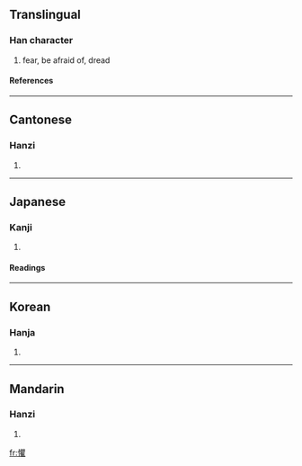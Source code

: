 {{see|惧}}

==Translingual==
===Han character===
{{Han char|rn=61|rad=心|as=18|sn=21|four=9601<sub>4</sub>|canj=心月山土 (PBUG)}}
# fear, be afraid of, dread
====References====
{{Han ref|kx=0408.430|dkj=11488|dj=0750.180|hdz=42371.070|uh=61FC|ud=25084|bh=C4DF|bd=50399}}
----
==Cantonese==
===Hanzi===
{{yue-hanzi|jyut=|y=geui6}}
# {{defn|Cantonese}}
----
==Japanese==
===Kanji===
{{ja-kanji|grade=|rs=心18}}
# {{defn|Japanese}} 
====Readings====
{{ja-readings|on=[[く]] (ku), [[ぐ]] (gu)|kun=[[おそれる]] (osoreru)}}
----
==Korean==
===Hanja===
{{ko-hanja|hangeul=구|eumhun=|rv=gu|mr=ku|y=kwu}}
# {{defn|Korean}}
----
==Mandarin==
===Hanzi===
{{cmn-hanzi|sim=惧|pin=[[jù]] (ju4)|wg=chü<sup>4</sup>}}
# {{defn|Mandarin}}

[[fr:懼]]